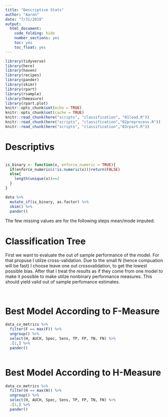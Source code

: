 ```yaml
---
title: "Descriptive Stats"
author: "Aaron"
date: "7/31/2018"
output: 
  html_document:
    code_folding: hide
    number_sections: yes
    toc: yes
    toc_float: yes
---
```


```r
library(tidyverse)
library(here)
library(haven)
library(recipes)
library(pander)
library(skimr)
library(rpart)
library(rsample)
library(hmeasure)
library(rpart.plot)
knitr::opts_chunk$set(echo = TRUE)
knitr::opts_chunk$set(cache = TRUE)
knitr::read_chunk(here("scripts", "classification", "01load.R"))
knitr::read_chunk(here("scripts", "classification","02preprocess.R"))
knitr::read_chunk(here("scripts", "classification","03rpart.R"))
```

# Descriptivs

```r
```

```r
is_binary <- function(x, enforce_numeric = TRUE){
  if(enforce_numeric&(!is.numeric(x)))return(FALSE)
  else{
    length(unique(x))==2
  }
}

data %>%
  mutate_if(is_binary, as.factor) %>% 
  skim() %>% 
  pander()
```

The few missing values are for the following steps mean/mode imputed.

# Classification Tree

First we want to evaluate the out of sample performance of the model. For that propuse I utilze cross-validation. Due to the small N (hence compuation will be fast) I choose leave one out crossvalidation, to get the lowest possible bias. After that I treat the results as if they come from one model to make it possible to make utilze nonbinary performance measures. This should yield valid out of sample perfomance estimates.

```r
```

```r
```

# Best Model According to F-Measure

```r
data_cv_metrics %>%
  filter(F == max(F)) %>% 
  ungroup() %>% 
  select(H, AUCH, Spec, Sens, TP, FP, TN, FN) %>% 
  .[1,] %>% 
  pander()
```

```r
```

# Best Model According to H-Measure

```r
data_cv_metrics %>%
  filter(H == max(H)) %>% 
  ungroup() %>% 
  select(H, AUCH, Spec, Sens, TP, FP, TN, FN) %>% 
  .[1,] %>% 
  pander()
```

```r
```
